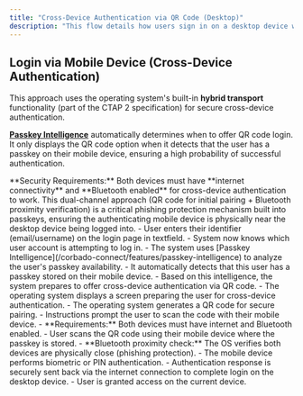 ```yaml
---
title: "Cross-Device Authentication via QR Code (Desktop)"
description: "This flow details how users sign in on a desktop device where their passkey is not available by leveraging their mobile device with stored passkeys via scanning a QR code. Passkey Intelligence automatically determines when to offer this option."
---
```



## Login via Mobile Device (Cross-Device Authentication)

This approach uses the operating system's built-in **hybrid transport** functionality (part of the CTAP 2 specification) for secure cross-device authentication.

**[Passkey Intelligence](/corbado-connect/features/passkey-intelligence)** automatically determines when to offer QR code login. It only displays the QR code option when it detects that the user has a passkey on their mobile device, ensuring a high probability of successful authentication.

<Warning>
    **Security Requirements:** Both devices must have **internet connectivity** and **Bluetooth enabled** for cross-device authentication to work. This dual-channel approach (QR code for initial pairing + Bluetooth proximity verification) is a critical phishing protection mechanism built into passkeys, ensuring the authenticating mobile device is physically near the desktop device being logged into.
</Warning>

<Tabs>
  <Tab title="macOS">
    <ToolingFrame 
        imageURL="/images/authentication-flow/web-app/desktop/hybrid-via-qr-macos.png"
        caption="macOS hybrid login via QR code"
        imageName="hybrid-via-qr-macos.png"
    />
  </Tab>

<Tab title="Windows">
    <ToolingFrame 
        imageURL="/images/authentication-flow/web-app/desktop/hybrid-via-qr-windows.png"
        caption="Windows hybrid login via QR code"
        imageName="hybrid-via-qr-windows.png"
    />
</Tab>
</Tabs>

<Steps>
    <Step title="User enters identifier">
        - User enters their identifier (email/username) on the login page in textfield.
        - System now knows which user account is attempting to log in.
    </Step>
    <Step title="Passkey Intelligence determines cross-device authentication is available">
        - The system uses [Passkey Intelligence](/corbado-connect/features/passkey-intelligence) to analyze the user's passkey availability.
        - It automatically detects that this user has a passkey stored on their mobile device.
        - Based on this intelligence, the system prepares to offer cross-device authentication via QR code.
    </Step>
    <Step title="OS displays QR code screen">
        - The operating system displays a screen preparing the user for cross-device authentication.
        - The operating system generates a QR code for secure pairing.
        - Instructions prompt the user to scan the code with their mobile device.
        - **Requirements:** Both devices must have internet and Bluetooth enabled.
    </Step>
    <Step title="User scans QR and authenticates">
        - User scans the QR code using their mobile device where the passkey is stored.
        - **Bluetooth proximity check:** The OS verifies both devices are physically close (phishing protection).
        - The mobile device performs biometric or PIN authentication.
    </Step>
    <Step title="Login completes on current device">
        - Authentication response is securely sent back via the internet connection to complete login on the desktop device.
        - User is granted access on the current device.
    </Step>

</Steps>

